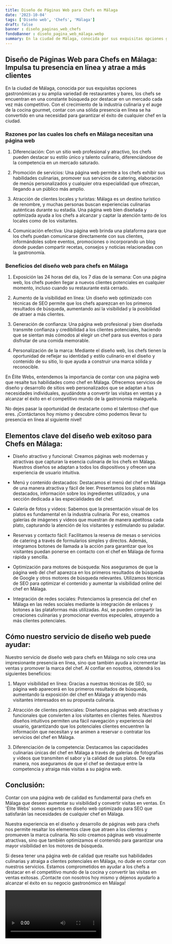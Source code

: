 ```yaml
---
title: Diseño de Páginas Web para Chefs en Málaga
date: '2023-10-04'
tags: ['Diseño web', 'Chefs', 'Málaga']
draft: false
banner : diseño_paginas_web_chefs
fondoBanner : diseño_pagina_web_málaga.webp
summary: En la ciudad de Málaga, conocida por sus exquisitas opciones gastronómicas y su amplia variedad de restaurantes y bares, los chefs se encuentran en una constante búsqueda por destacar en un mercado cada vez más competitivo. Con el crecimiento de la industria culinaria y el auge de la cocina gourmet, contar con una sólida presencia en línea se ha convertido en una necesidad para garantizar el éxito de cualquier chef en la ciudad.
---
```


## Diseño de Páginas Web para Chefs en Málaga: Impulsa tu presencia en línea y atrae a más clientes

En la ciudad de Málaga, conocida por sus exquisitas opciones gastronómicas y su amplia variedad de restaurantes y bares, los chefs se encuentran en una constante búsqueda por destacar en un mercado cada vez más competitivo. Con el crecimiento de la industria culinaria y el auge de la cocina gourmet, contar con una sólida presencia en línea se ha convertido en una necesidad para garantizar el éxito de cualquier chef en la ciudad.

### Razones por las cuales los chefs en Málaga necesitan una página web

1. Diferenciación: Con un sitio web profesional y atractivo, los chefs pueden destacar su estilo único y talento culinario, diferenciándose de la competencia en un mercado saturado.

2. Promoción de servicios: Una página web permite a los chefs exhibir sus habilidades culinarias, promover sus servicios de catering, elaboración de menús personalizados y cualquier otra especialidad que ofrezcan, llegando a un público más amplio.

3. Atracción de clientes locales y turistas: Málaga es un destino turístico de renombre, y muchas personas buscan experiencias culinarias auténticas durante su estadía. Una página web bien diseñada y optimizada ayuda a los chefs a alcanzar y captar la atención tanto de los locales como de los visitantes.

4. Comunicación efectiva: Una página web brinda una plataforma para que los chefs puedan comunicarse directamente con sus clientes, informándoles sobre eventos, promociones o incorporando un blog donde puedan compartir recetas, consejos y noticias relacionadas con la gastronomía.

### Beneficios del diseño web para chefs en Málaga

1. Exposición las 24 horas del día, los 7 días de la semana: Con una página web, los chefs pueden llegar a nuevos clientes potenciales en cualquier momento, incluso cuando su restaurante está cerrado.

2. Aumento de la visibilidad en línea: Un diseño web optimizado con técnicas de SEO permite que los chefs aparezcan en los primeros resultados de búsqueda, aumentando así la visibilidad y la posibilidad de atraer a más clientes.

3. Generación de confianza: Una página web profesional y bien diseñada transmite confianza y credibilidad a los clientes potenciales, haciendo que se sientan más cómodos al elegir un chef para sus eventos o para disfrutar de una comida memorable.

4. Personalización de la marca: Mediante el diseño web, los chefs tienen la oportunidad de reflejar su identidad y estilo culinario en el diseño y contenido de su sitio, lo que ayuda a construir una marca sólida y reconocible.

En Élite Webs, entendemos la importancia de contar con una página web que resalte tus habilidades como chef en Málaga. Ofrecemos servicios de diseño y desarrollo de sitios web personalizados que se adaptan a tus necesidades individuales, ayudándote a convertir las visitas en ventas y a alcanzar el éxito en el competitivo mundo de la gastronomía malagueña.

No dejes pasar la oportunidad de destacarte como el talentoso chef que eres. ¡Contáctanos hoy mismo y descubre cómo podemos llevar tu presencia en línea al siguiente nivel!

<GifSeo />

<Cta />

## Elementos clave del diseño web exitoso para Chefs en Málaga:

- Diseño atractivo y funcional: Creamos páginas web modernas y atractivas que capturan la esencia culinaria de los chefs en Málaga. Nuestros diseños se adaptan a todos los dispositivos y ofrecen una experiencia de usuario intuitiva.

- Menú y contenido destacados: Destacamos el menú del chef en Málaga de una manera atractiva y fácil de leer. Presentamos los platos más destacados, información sobre los ingredientes utilizados, y una sección dedicada a las especialidades del chef.

- Galería de fotos y videos: Sabemos que la presentación visual de los platos es fundamental en la industria culinaria. Por eso, creamos galerías de imágenes y videos que muestran de manera apetitosa cada plato, capturando la atención de los visitantes y estimulando su paladar.

- Reservas y contacto fácil: Facilitamos la reserva de mesas o servicios de catering a través de formularios simples y directos. Además, integramos botones de llamada a la acción para garantizar que los visitantes puedan ponerse en contacto con el chef en Málaga de forma rápida y sencilla.

- Optimización para motores de búsqueda: Nos aseguramos de que la página web del chef aparezca en los primeros resultados de búsqueda de Google y otros motores de búsqueda relevantes. Utilizamos técnicas de SEO para optimizar el contenido y aumentar la visibilidad online del chef en Málaga.

- Integración de redes sociales: Potenciamos la presencia del chef en Málaga en las redes sociales mediante la integración de enlaces y botones a las plataformas más utilizadas. Así, se pueden compartir las creaciones culinarias y promocionar eventos especiales, atrayendo a más clientes potenciales.

## Cómo nuestro servicio de diseño web puede ayudar:

Nuestro servicio de diseño web para chefs en Málaga no solo crea una impresionante presencia en línea, sino que también ayuda a incrementar las ventas y promover la marca del chef. Al confiar en nosotros, obtendrá los siguientes beneficios:

1. Mayor visibilidad en línea: Gracias a nuestras técnicas de SEO, su página web aparecerá en los primeros resultados de búsqueda, aumentando la exposición del chef en Málaga y atrayendo más visitantes interesados en su propuesta culinaria.

2. Atracción de clientes potenciales: Diseñamos páginas web atractivas y funcionales que convierten a los visitantes en clientes fieles. Nuestros diseños intuitivos permiten una fácil navegación y experiencia del usuario, garantizando que los potenciales clientes encuentren la información que necesitan y se animen a reservar o contratar los servicios del chef en Málaga.

3. Diferenciación de la competencia: Destacamos las capacidades culinarias únicas del chef en Málaga a través de galerías de fotografías y videos que transmiten el sabor y la calidad de sus platos. De esta manera, nos aseguramos de que el chef se destaque entre la competencia y atraiga más visitas a su página web.

## Conclusión:

Contar con una página web de calidad es fundamental para chefs en Málaga que deseen aumentar su visibilidad y convertir visitas en ventas. En 'Élite Webs' somos expertos en diseño web optimizado para SEO que satisfarán las necesidades de cualquier chef en Málaga.

Nuestra experiencia en el diseño y desarrollo de páginas web para chefs nos permite resaltar los elementos clave que atraen a los clientes y promueven la marca culinaria. No solo creamos páginas web visualmente atractivas, sino que también optimizamos el contenido para garantizar una mayor visibilidad en los motores de búsqueda.

Si desea tener una página web de calidad que resalte sus habilidades culinarias y atraiga a clientes potenciales en Málaga, no dude en contar con nuestros servicios. Estamos comprometidos en ayudar a los chefs a destacar en el competitivo mundo de la cocina y convertir las visitas en ventas exitosas. ¡Contacte con nosotros hoy mismo y déjenos ayudarlo a alcanzar el éxito en su negocio gastronómico en Málaga!

<Video />

<CtaBot job='Chefs' city='Málaga'/>

<Gmaps query='Málaga+españa+maps' />